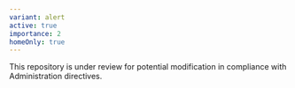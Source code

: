 ```yaml
---
variant: alert
active: true
importance: 2
homeOnly: true
---
```

This repository is under review for potential modification in compliance with Administration directives.
